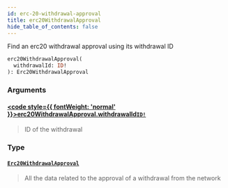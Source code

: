 ```yaml
---
id: erc-20-withdrawal-approval
title: erc20WithdrawalApproval
hide_table_of_contents: false
---
```








Find an erc20 withdrawal approval using its withdrawal ID

```graphql
erc20WithdrawalApproval(
  withdrawalId: ID!
): Erc20WithdrawalApproval
```


### Arguments

#### [<code style={{ fontWeight: 'normal' }}>erc20WithdrawalApproval.<b>withdrawalId</b></code>](#)<Bullet />[`ID!`](/docs/testnet/graphql/scalars/id) <Badge class="secondary" text="non-null"/> <Badge class="secondary" text="scalar"/>
> ID of the withdrawal
> 

### Type

#### [`Erc20WithdrawalApproval`](/docs/testnet/graphql/objects/erc-20-withdrawal-approval) <Badge class="secondary" text="object"/>
> All the data related to the approval of a withdrawal from the network
> 





